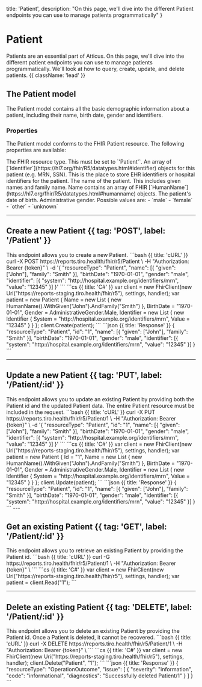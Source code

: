   title: 'Patient',
  description: "On this page, we'll dive into the different Patient endpoints you can use to manage patients programmatically"
}

# Patient

Patients are an essential part of Atticus. On this page, we'll dive into the different patient endpoints you can use to manage patients programmatically. We'll look at how to query, create, update, and delete patients. {{ className: 'lead' }}

## The Patient model

The Patient model contains all the basic demographic information about a patient, including their name, birth date, gender and identifiers.

### Properties

The Patient model conforms to the FHIR Patient resource. The following properties are available:

<Properties>
  <Property name="resourceType" type="'Patient'" required>
      The FHIR resource type. This must be set to `'Patient'`.
  </Property>
  <Property name="identifier" type="Identifier[]" href='https://hl7.org/fhir/R5/patient-definitions.html#Patient.identifier'>
      An array of [`Identifier`](https://hl7.org/fhir/R5/datatypes.html#identifier) objects for this patient (e.g. MRN, SSN). This is the place to store EHR identifiers or hospital identifiers for the patient.
  </Property>
  <Property name="name" type="HumanName[]" href='https://hl7.org/fhir/R5/patient-definitions.html#Patient.name'>
      The name of the patient. This includes given names and family name. Name contains an array of FHIR [`HumanName`](https://hl7.org/fhir/R5/datatypes.html#humanname) objects.
  </Property>
  <Property name="birthDate" type="date" href='https://hl7.org/fhir/R5/patient-definitions.html#Patient.birthDate'>
      The patient's date of birth.
  </Property>
  <Property name="gender" type="code" href='https://hl7.org/fhir/R5/patient-definitions.html#Patient'>
    Administrative gender. Possible values are:
      - `male`
      - `female`
      - `other`
      - `unknown`
  </Property>
</Properties>

---

## Create a new Patient {{ tag: 'POST', label: '/Patient' }}

<Row>
  <Col>
    This endpoint allows you to create a new Patient.
  </Col>
  <Col sticky>
    <CodeGroup title="Request" tag="POST" label="/Patient">
    ```bash {{ title: 'cURL' }}
    curl -X POST https://reports.tiro.heallth/fhir/r5/Patient \
      -H "Authorization: Bearer {token}" \
      -d '{
        "resourceType": "Patient",
        "name": [{
          "given": ["John"],
          "family": "Smith"
        }],
        "birthDate": "1970-01-01",
        "gender": "male",
        "identifier": [{
          "system": "http://hospital.example.org/identifiers/mrn",
          "value": "12345"
        }]
      }'
    ```
    ```cs {{ title: 'C#' }}
    var client = new FhirClient(new Uri("https://reports-staging.tiro.health/fhir/r5"), settings, handler);
    var patient = new Patient
    {
      Name = new List<HumanName>
      {
        new HumanName().WithGiven("John").AndFamily("Smith")
      },
      BirthDate = "1970-01-01",
      Gender = AdministrativeGender.Male,
      Identifier = new List<Identifier>
      {
        new Identifier
        {
          System = "http://hospital.example.org/identifiers/mrn",
          Value = "12345"
        }
      }
    };
    client.Create(patient);
    ```
    </CodeGroup>
    ```json {{ title: 'Response' }}
    {
      "resourceType": "Patient",
      "id": "1",
      "name": [{
        "given": ["John"],
        "family": "Smith"
      }],
      "birthDate": "1970-01-01",
      "gender": "male",
      "identifier": [{
        "system": "http://hospital.example.org/identifiers/mrn",
        "value": "12345"
      }]
    }
    ```
  </Col>
</Row>

---

## Update a new Patient {{ tag: 'PUT', label: '/Patient/:id' }}

<Row>
  <Col>
    This endpoint allows you to update an existing Patient by providing both the Patient id and the updated Patient data. The entire Patient resource must be included in the request.
  </Col>
  <Col sticky>
    <CodeGroup title="Request" tag="PUT" label="/Patient/1">
    ```bash {{ title: 'cURL' }}
    curl -X PUT https://reports.tiro.health/fhir/r5/Patient/1 \
      -H "Authorization: Bearer {token}" \
      -d '{
        "resourceType": "Patient",
        "id": "1",
        "name": [{
          "given": ["John"],
          "family": "Smith"
        }],
        "birthDate": "1970-01-01",
        "gender": "male",
        "identifier": [{
          "system": "http://hospital.example.org/identifiers/mrn",
          "value": "12345"
        }]
      }'
    ```
    ```cs {{ title: 'C#' }}
    var client = new FhirClient(new Uri("https://reports-staging.tiro.health/fhir/r5"), settings, handler);
    var patient = new Patient
    {
      Id = "1",
      Name = new List<HumanName>
      {
        new HumanName().WithGiven("John").AndFamily("Smith")
      },
      BirthDate = "1970-01-01",
      Gender = AdministrativeGender.Male,
      Identifier = new List<Identifier>
      {
        new Identifier
        {
          System = "http://hospital.example.org/identifiers/mrn",
          Value = "12345"
        }
      }
    };
    client.Update(patient);
    ```
    </CodeGroup>
    ```json {{ title: 'Response' }}
    {
      "resourceType": "Patient",
      "id": "1",
      "name": [{
        "given": ["John"],
        "family": "Smith"
      }],
      "birthDate": "1970-01-01",
      "gender": "male",
      "identifier": [{
        "system": "http://hospital.example.org/identifiers/mrn",
        "value": "12345"
      }]
    }
    ```
  </Col>
</Row>
---

## Get an existing Patient {{ tag: 'GET', label: '/Patient/:id' }}

<Row>
  <Col>
    This endpoint allows you to retrieve an existing Patient by providing the Patient id.
  </Col>
  <Col sticky>
    <CodeGroup title="Request" tag="GET" label="/Patient/1">
    ```bash {{ title: 'cURL' }}
    curl -G https://reports.tiro.health/fhir/r5/Patient/1 \
      -H "Authorization: Bearer {token}" \
    ```
    ```cs {{ title: 'C#' }}
    var client = new FhirClient(new Uri("https://reports-staging.tiro.health/fhir/r5"), settings, handler);
    var patient = client.Read<Patient>("1");
    ```
    </CodeGroup>
  </Col>
</Row>

---
## Delete an existing Patient {{ tag: 'DELETE', label: '/Patient/:id' }}

<Row>
  <Col>
    This endpoint allows you to delete an existing Patient by providing the Patient id. Once a Patient is deleted, it cannot be recovered.
  </Col>
  <Col sticky>
    <CodeGroup title="Request" tag="DELETE" label="/Patient/1">
    ```bash {{ title: 'cURL' }}
    curl -X DELETE https://reports.tiro.health/fhir/r5/Patient/1 \
      -H "Authorization: Bearer {token}" \
    ```
    ```cs {{ title: 'C#' }}
    var client = new FhirClient(new Uri("https://reports-staging.tiro.health/fhir/r5"), settings, handler);
    client.Delete("Patient", "1");
    ```
    </CodeGroup>
    ```json {{ title: 'Response' }}
    {
      "resourceType": "OperationOutcome",
      "issue": [
        {
          "severity": "information",
          "code": "informational",
          "diagnostics": "Successfully deleted Patient/1"
        }
      ]
    }
    ```
  </Col>
</Row>

